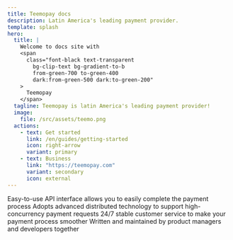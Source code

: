 ```yaml
---
title: Teemopay docs
description: Latin America's leading payment provider.
template: splash
hero:
  title: |
    Welcome to docs site with
    <span
      class="font-black text-transparent
        bg-clip-text bg-gradient-to-b
        from-green-700 to-green-400
        dark:from-green-500 dark:to-green-200"
    >
      Teemopay
    </span>
  tagline: Teemopay is latin America's leading payment provider!
  image:
    file: /src/assets/teemo.png
  actions:
    - text: Get started
      link: /en/guides/getting-started
      icon: right-arrow
      variant: primary
    - text: Business
      link: "https://teemopay.com"
      variant: secondary
      icon: external
---
```



<CardGrid stagger>
  <Card title="Quick and Easy" icon="add-document">
    Easy-to-use API interface allows you to easily complete the payment process
  </Card>
  <Card title="Stable Service" icon="setting">
    Adopts advanced distributed technology to support high-concurrency payment requests
  </Card>
  <Card title="Customer Service" icon="open-book">
    24/7 stable customer service to make your payment process smoother
  </Card>
  <Card title="Documentation" icon="pencil">
    Written and maintained by product managers and developers together
  </Card>
</CardGrid>
